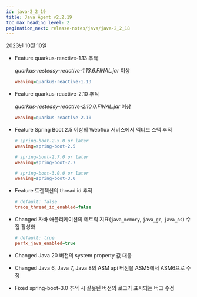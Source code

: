 ```yaml
---
id: java-2_2_19
title: Java Agent v2.2.19
toc_max_heading_level: 2
pagination_next: release-notes/java/java-2_2_18
---
```


2023년 10월 10일

- <Status>Feature</Status> quarkus-reactive-1.13 추적

  *quarkus-resteasy-reactive-1.13.6.FINAL.jar* 이상

  ```ini title='whatap.conf'
  weaving=quarkus-reactive-1.13
  ```

- <Status>Feature</Status> quarkus-reactive-2.10 추적

  *quarkus-resteasy-reactive-2.10.0.FINAL.jar* 이상

  ```ini title='whatap.conf'
  weaving=quarkus-reactive-2.10
  ```

- <Status>Feature</Status> Spring Boot 2.5 이상의 Webflux 서비스에서 엑티브 스택 추적

  ```ini title='whatap.conf'
  # spring-boot-2.5.0 or later
  weaving=spring-boot-2.5

  # spring-boot-2.7.0 or later
  weaving=spring-boot-2.7

  # spring-boot-3.0.0 or later
  weaving=spring-boot-3.0
  ```

- <Status>Feature</Status> 트랜잭션의 thread id 추적

  ```ini title='whatap.conf'
  # default: false
  trace_thread_id_enabled=false
  ```

- <Status>Changed</Status> 자바 애플리케이션의 메트릭 지표(<code>java_memory</code>, <code>java_gc</code>, <code>java_os</code>) 수집 활성화

  ```ini title='whatap.conf'
  # default: true
  perfx_java_enabled=true
  ```

- <Status>Changed</Status> Java 20 버전의 system property 값 대응

- <Status>Changed</Status> Java 6, Java 7, Java 8의 ASM api 버전을 ASM5에서 ASM6으로 수정

- <Status>Fixed</Status> spring-boot-3.0 추적 시 잘못된 버전의 로그가 표시되는 버그 수정